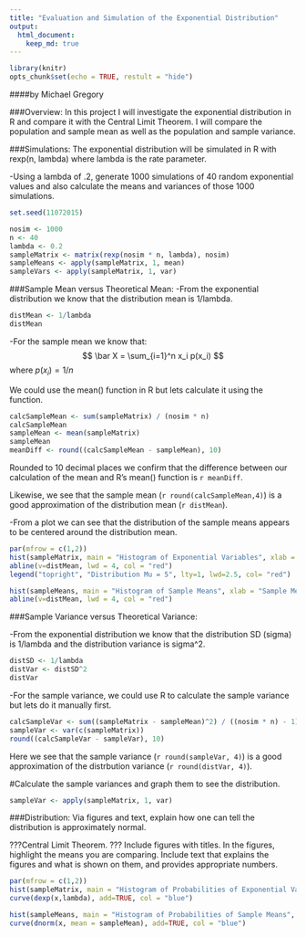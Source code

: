 ```yaml
---
title: "Evaluation and Simulation of the Exponential Distribution"
output:
  html_document:
    keep_md: true
---
```


```r
library(knitr)
opts_chunk$set(echo = TRUE, restult = "hide")
```

####by Michael Gregory

###Overview: In this project I will investigate the exponential distribution in R and compare it with the Central Limit Theorem.  I will compare the population and sample mean as well as the population and sample variance.

###Simulations: The exponential distribution will be simulated in R with rexp(n, lambda) where lambda is the rate parameter. 

-Using a lambda of .2, generate 1000 simulations of 40 random exponential values and also calculate the means and variances of those 1000 simulations.
```r
set.seed(11072015)

nosim <- 1000
n <- 40
lambda <- 0.2
sampleMatrix <- matrix(rexp(nosim * n, lambda), nosim)
sampleMeans <- apply(sampleMatrix, 1, mean)
sampleVars <- apply(sampleMatrix, 1, var)
```

###Sample Mean versus Theoretical Mean: 
-From the exponential distribution we know that the distribution mean is 1/lambda.
```r
distMean <- 1/lambda
distMean
```

-For the sample mean we know that:
$$
\bar X = \sum_{i=1}^n x_i p(x_i)
$$
where $p(x_i) = 1/n$

We could use the mean() function in R but lets calculate it using the function.
```r
calcSampleMean <- sum(sampleMatrix) / (nosim * n)
calcSampleMean
sampleMean <- mean(sampleMatrix)
sampleMean
meanDiff <- round((calcSampleMean - sampleMean), 10)
```

Rounded to 10 decimal places we confirm that the difference between our calculation of the mean and R's mean() function is `r meanDiff`.  

Likewise, we see that the sample mean (`r round(calcSampleMean,4)`) is a good approximation of the distribution mean (`r distMean`).  
  
-From a plot we can see that the distribution of the sample means appears to be centered around the distribution mean.
```r
par(mfrow = c(1,2))
hist(sampleMatrix, main = "Histogram of Exponential Variables", xlab = "Exponential Variables")
abline(v=distMean, lwd = 4, col = "red")
legend("topright", "Distribution Mu = 5", lty=1, lwd=2.5, col= "red")

hist(sampleMeans, main = "Histogram of Sample Means", xlab = "Sample Means")
abline(v=distMean, lwd = 4, col = "red")
```

###Sample Variance versus Theoretical Variance: 


-From the exponential distribution we know that the distribution SD (sigma) is 1/lambda and the distribution variance is sigma^2.  
```r
distSD <- 1/lambda
distVar <- distSD^2
distVar
```

-For the sample variance, we could use R to calculate the sample variance but lets do it manually first.
```r
calcSampleVar <- sum((sampleMatrix - sampleMean)^2) / ((nosim * n) - 1)
sampleVar <- var(c(sampleMatrix))
round((calcSampleVar - sampleVar), 10)
```
Here we see that the sample variance (`r round(sampleVar, 4)`) is a good approximation of the distrbution variance (`r round(distVar, 4)`).  

#Calculate the sample variances and graph them to see the distribution.

```r

sampleVar <- apply(sampleMatrix, 1, var)

```



###Distribution: Via figures and text, explain how one can tell the distribution is approximately normal.

???Central Limit Theorem.  ???
Include figures with titles. In the figures, highlight the means you are comparing. Include text that explains the figures and what is shown on them, and provides appropriate numbers.

```r
par(mfrow = c(1,2))
hist(sampleMatrix, main = "Histogram of Probabilities of Exponential Variables", xlab = "Exponential Variables", prob = TRUE)
curve(dexp(x,lambda), add=TRUE, col = "blue")

hist(sampleMeans, main = "Histogram of Probabilities of Sample Means", xlab = "Sample Means", prob = TRUE)
curve(dnorm(x, mean = sampleMean), add=TRUE, col = "blue")
```